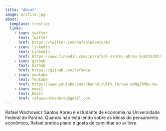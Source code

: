 ```yaml
---
title: "About"
image: profile.jpg
about:
  template: trestles
  links:
    - icon: twitter
      text: Twitter
      href: https://twitter.com/RafaelWSantosA1
    - icon: linkedin
      text: LinkedIn
      href: https://www.linkedin.com/in/rafael-santos-abreu-5a9215207/
    - icon: github
      text: Github
      href: https://github.com/rafawsa
    - icon: youtube
      text: Youtube
      href: https://www.youtube.com/channel/UCFV_lkrvwn-o8NgJ5Mhv-Kw
    - icon: email
      text: Email
      href: rafawsantosabreu@gmail.com
---
```


Rafael Wachowicz Santos Abreu é estudante de economia na Universidade Federal do Paraná. Quando não está lendo sobre as ideias do pensamento econômico, Rafael pratica piano e gosta de caminhar ao ar livre.
